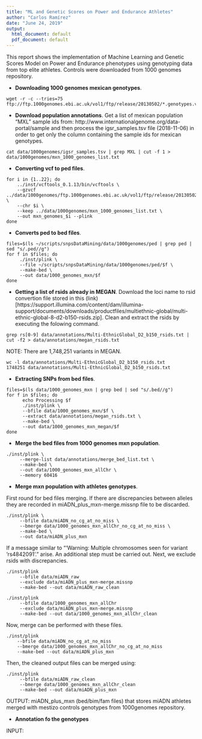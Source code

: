 ```yaml
---
title: "ML and Genetic Scores on Power and Endurance Athletes"
author: "Carlos Ramírez"
date: "June 24, 2019"
output:
  html_document: default
  pdf_document: default
---
```


This report shows the implementation of Machine Learning and Genetic Scores Model on Power and Endurance
phenotypes using genotyping data from top elite athletes. Controls were downloaded from 1000 genomes 
repository.

* **Downloading 1000 genomes mexican genotypes**.

```
wget -r -c --tries=75 ftp://ftp.1000genomes.ebi.ac.uk/vol1/ftp/release/20130502/*.genotypes.vcf.gz
```

* **Download population annotations**. Get a list of mexican population "MXL" sample ids from: http://www.internationalgenome.org/data-portal/sample and then process the igsr_samples.tsv file (2018-11-06)
in order to get only the column containing the sample ids for mexican genotypes.

```
cat data/1000genomes/igsr_samples.tsv | grep MXL | cut -f 1 > data/1000genomes/mxn_1000_genomes_list.txt
```


* **Converting vcf to ped files**.

```
for i in {1..22}; do 
    ../inst/vcftools_0.1.13/bin/vcftools \ 
    --gzvcf ../data/1000genomes/ftp.1000genomes.ebi.ac.uk/vol1/ftp/release/20130502/ALL.chr$i.phase3_shapeit2_mvncall_integrated_v5a.20130502.genotypes.vcf.gz \ 
    --chr $i \
    --keep ../data/1000genomes/mxn_1000_genomes_list.txt \
    --out mxn_genomes_$i --plink
done
```

* **Converts ped to bed files**.

```
files=$(ls ~/scripts/snpsDataMining/data/1000genomes/ped | grep ped | sed "s/.ped//g")
for f in $files; do
     ./inst/plink \
     --file ~/scripts/snpsDataMining/data/1000genomes/ped/$f \
     --make-bed \
     --out data/1000_genomes_mxn/$f
done
```

* **Getting a list of rsids already in MEGAN**. Download the loci name to rsid convertion file stored in this 
(link)[https://support.illumina.com/content/dam/illumina-support/documents/downloads/productfiles/multiethnic-global/multi-ethnic-global-8-d2-b150-rsids.zip]. Clean and extract the rsids by executing the folowing command. 

```
grep rs[0-9] data/annotations/Multi-EthnicGlobal_D2_b150_rsids.txt | cut -f2 > data/annotations/megan_rsids.txt
```

NOTE: There are 1,748,251 variants in MEGAN.

```
wc -l data/annotations/Multi-EthnicGlobal_D2_b150_rsids.txt 
1748251 data/annotations/Multi-EthnicGlobal_D2_b150_rsids.txt
```

* **Extracting SNPs from bed files**.

```
files=$(ls data/1000_genomes_mxn | grep bed | sed "s/.bed//g")
for f in $files; do
      echo Processing $f 
      ./inst/plink \
      --bfile data/1000_genomes_mxn/$f \
      --extract data/annotations/megan_rsids.txt \
      --make-bed \
      --out data/1000_genomes_mxn_megan/$f
done
```

* **Merge the bed files from 1000 genomes mxn population**.

```
./inst/plink \
     --merge-list data/annotations/merge_bed_list.txt \
     --make-bed \
     --out data/1000_genomes_mxn_allChr \
     --memory 60416
```

* **Merge mxn population with athletes genotypes**.

First round for bed files merging. If there are discrepancies between
alleles they are recorded in miADN_plus_mxn-merge.missnp file to be
discarded.

```
./inst/plink \
     --bfile data/miADN_no_cg_at_no_miss \
     --bmerge data/1000_genomes_mxn_allChr_no_cg_at_no_miss \
     --make-bed \
     --out data/miADN_plus_mxn 
```

If a message similar to "'Warning: Multiple chromosomes seen for variant 'rs4842091'." arise. An additional step must be carried out. 
Next, we exclude rsids with discrepancies.

```
./inst/plink 
     --bfile data/miADN_raw 
     --exclude data/miADN_plus_mxn-merge.missnp 
     --make-bed --out data/miADN_raw_clean
     
./inst/plink 
     --bfile data/1000_genomes_mxn_allChr 
     --exclude data/miADN_plus_mxn-merge.missnp 
     --make-bed --out data/1000_genomes_mxn_allChr_clean
```

Now, merge can be performed with these files.

```
./inst/plink 
    --bfile data/miADN_no_cg_at_no_miss 
    --bmerge data/1000_genomes_mxn_allChr_no_cg_at_no_miss 
    --make-bed --out data/miADN_plus_mxn
```

Then, the cleaned output files can be merged using:

```
./inst/plink 
     --bfile data/miADN_raw_clean 
     --bmerge data/1000_genomes_mxn_allChr_clean 
     --make-bed --out data/miADN_plus_mxn
```

OUTPUT: miADN_plus_mxn (bed/bim/fam files) that stores miADN athletes
merged with mestizo controls genotypes from 1000genomes repository.

* **Annotation fo the genotypes**

INPUT: 

